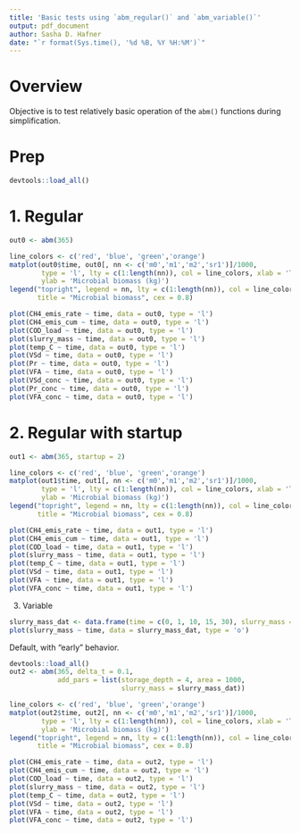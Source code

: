 ```yaml
---
title: 'Basic tests using `abm_regular()` and `abm_variable()`'
output: pdf_document
author: Sasha D. Hafner
date: "`r format(Sys.time(), '%d %B, %Y %H:%M')`"
---
```


# Overview
Objective is to test relatively basic operation of the `abm()` functions during simplification.

# Prep

```r
devtools::load_all()
```

# 1. Regular

```r
out0 <- abm(365)
```

```r
line_colors <- c('red', 'blue', 'green','orange')
matplot(out0$time, out0[, nn <- c('m0','m1','m2','sr1')]/1000, 
        type = 'l', lty = c(1:length(nn)), col = line_colors, xlab = 'Time (days from 1. Jan)', 
        ylab = 'Microbial biomass (kg)')
legend("topright", legend = nn, lty = c(1:length(nn)), col = line_colors, lwd = 1,
       title = "Microbial biomass", cex = 0.8)
```


```r
plot(CH4_emis_rate ~ time, data = out0, type = 'l')
plot(CH4_emis_cum ~ time, data = out0, type = 'l')
plot(COD_load ~ time, data = out0, type = 'l')
plot(slurry_mass ~ time, data = out0, type = 'l')
plot(temp_C ~ time, data = out0, type = 'l')
plot(VSd ~ time, data = out0, type = 'l')
plot(Pr ~ time, data = out0, type = 'l')
plot(VFA ~ time, data = out0, type = 'l')
plot(VSd_conc ~ time, data = out0, type = 'l')
plot(Pr_conc ~ time, data = out0, type = 'l')
plot(VFA_conc ~ time, data = out0, type = 'l')
```

# 2. Regular with startup

```r
out1 <- abm(365, startup = 2)
```

```r
line_colors <- c('red', 'blue', 'green','orange')
matplot(out1$time, out1[, nn <- c('m0','m1','m2','sr1')]/1000, 
        type = 'l', lty = c(1:length(nn)), col = line_colors, xlab = 'Time (days from 1. Jan)', 
        ylab = 'Microbial biomass (kg)')
legend("topright", legend = nn, lty = c(1:length(nn)), col = line_colors, lwd = 1,
       title = "Microbial biomass", cex = 0.8)
```

```r
plot(CH4_emis_rate ~ time, data = out1, type = 'l')
plot(CH4_emis_cum ~ time, data = out1, type = 'l')
plot(COD_load ~ time, data = out1, type = 'l')
plot(slurry_mass ~ time, data = out1, type = 'l')
plot(temp_C ~ time, data = out1, type = 'l')
plot(VSd ~ time, data = out1, type = 'l')
plot(VFA ~ time, data = out1, type = 'l')
plot(VFA_conc ~ time, data = out1, type = 'l')
```

3. Variable 

```r
slurry_mass_dat <- data.frame(time = c(0, 1, 10, 15, 30), slurry_mass = c(1000, 7000, 2000, 1500, 3000))
plot(slurry_mass ~ time, data = slurry_mass_dat, type = 'o')
```

Default, with "early" behavior.

```r
devtools::load_all()
out2 <- abm(365, delta_t = 0.1, 
            add_pars = list(storage_depth = 4, area = 1000, 
                            slurry_mass = slurry_mass_dat))
```

```r
line_colors <- c('red', 'blue', 'green','orange')
matplot(out2$time, out2[, nn <- c('m0','m1','m2','sr1')]/1000, 
        type = 'l', lty = c(1:length(nn)), col = line_colors, xlab = 'Time (days from 1. Jan)', 
        ylab = 'Microbial biomass (kg)')
legend("topright", legend = nn, lty = c(1:length(nn)), col = line_colors, lwd = 1,
       title = "Microbial biomass", cex = 0.8)
```

```r
plot(CH4_emis_rate ~ time, data = out2, type = 'l')
plot(CH4_emis_cum ~ time, data = out2, type = 'l')
plot(COD_load ~ time, data = out2, type = 'l')
plot(slurry_mass ~ time, data = out2, type = 'l')
plot(temp_C ~ time, data = out2, type = 'l')
plot(VSd ~ time, data = out2, type = 'l')
plot(VFA ~ time, data = out2, type = 'l')
plot(VFA_conc ~ time, data = out2, type = 'l')
```




